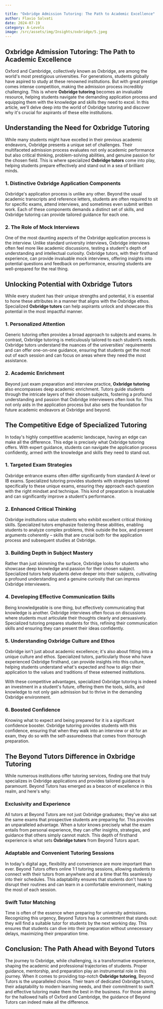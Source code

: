 ```yaml
---

title: "Oxbridge Admission Tutoring: The Path to Academic Excellence"
author: Flavio Salvati
date: 2024-07-19
category: A-Levels
image: /src/assets/img/Insights/oxbridge/5.jpeg
---
```



## Oxbridge Admission Tutoring: The Path to Academic Excellence

Oxford and Cambridge, collectively known as Oxbridge, are among the world's most prestigious universities. For generations, students globally have aspired to study at these renowned institutions. But with great prestige comes intense competition, making the admission process incredibly challenging. This is where **Oxbridge tutoring** becomes an invaluable resource, helping students navigate the demanding application process and equipping them with the knowledge and skills they need to excel. In this article, we'll delve deep into the world of Oxbridge tutoring and discover why it's crucial for aspirants of these elite institutions.

## Understanding the Need for Oxbridge Tutoring

While many students might have excelled in their previous academic endeavors, Oxbridge presents a unique set of challenges. Their multifaceted admission process evaluates not only academic performance but also critical thinking, problem-solving abilities, and genuine passion for the chosen field. This is where specialized **Oxbridge tutors** come into play, helping students prepare effectively and stand out in a sea of brilliant minds.

### 1. Distinctive Oxbridge Application Components

Oxbridge's application process is unlike any other. Beyond the usual academic transcripts and reference letters, students are often required to sit for specific exams, attend interviews, and sometimes even submit written work. Each of these components demands a distinct set of skills, and Oxbridge tutoring can provide tailored guidance for each one.

### 2. The Role of Mock Interviews

One of the most daunting aspects of the Oxbridge application process is the interview. Unlike standard university interviews, Oxbridge interviews often feel more like academic discussions, testing a student's depth of understanding and intellectual curiosity. Oxbridge tutors, with their firsthand experience, can provide invaluable mock interviews, offering insights into potential questions and feedback on performance, ensuring students are well-prepared for the real thing.

## Unlocking Potential with Oxbridge Tutors

While every student has their unique strengths and potential, it is essential to hone these attributes in a manner that aligns with the Oxbridge ethos. Specialized **Oxbridge tutors** can help aspirants unlock and showcase this potential in the most impactful manner.

### 1. Personalized Attention

Generic tutoring often provides a broad approach to subjects and exams. In contrast, Oxbridge tutoring is meticulously tailored to each student’s needs. Oxbridge tutors understand the nuances of the universities' requirements and can offer one-on-one guidance, ensuring that students get the most out of each session and can focus on areas where they need the most assistance.

### 2. Academic Enrichment

Beyond just exam preparation and interview practice, **Oxbridge tutoring** also encompasses deep academic enrichment. Tutors guide students through the intricate layers of their chosen subjects, fostering a profound understanding and passion that Oxbridge interviewers often look for. This not only aids in the application process but also sets the foundation for future academic endeavors at Oxbridge and beyond.

## The Competitive Edge of Specialized Tutoring

In today's highly competitive academic landscape, having an edge can make all the difference. This edge is precisely what Oxbridge tutoring offers. With expert guidance, students can navigate the application process confidently, armed with the knowledge and skills they need to stand out.

### 1. Targeted Exam Strategies

Oxbridge entrance exams often differ significantly from standard A-level or IB exams. Specialized tutoring provides students with strategies tailored specifically to these unique exams, ensuring they approach each question with the right mindset and technique. This kind of preparation is invaluable and can significantly improve a student's performance.

### 2. Enhanced Critical Thinking

Oxbridge institutions value students who exhibit excellent critical thinking skills. Specialized tutors emphasize fostering these abilities, enabling students to analyze complex problems, think outside the box, and present arguments coherently – skills that are crucial both for the application process and subsequent studies at Oxbridge.

### 3. Building Depth in Subject Mastery

Rather than just skimming the surface, Oxbridge looks for students who showcase deep knowledge and passion for their chosen subject. Specialized tutors help students delve deeper into their subjects, cultivating a profound understanding and a genuine curiosity that can impress Oxbridge interviewers.

### 4. Developing Effective Communication Skills

Being knowledgeable is one thing, but effectively communicating that knowledge is another. Oxbridge interviews often focus on discussions where students must articulate their thoughts clearly and persuasively. Specialized tutoring prepares students for this, refining their communication skills and ensuring they can present their ideas confidently.

### 5. Understanding Oxbridge Culture and Ethos

Oxbridge isn't just about academic excellence; it's also about fitting into a unique culture and ethos. Specialized tutors, particularly those who have experienced Oxbridge firsthand, can provide insights into this culture, helping students understand what's expected and how to align their application to the values and traditions of these esteemed institutions.

With these competitive advantages, specialized Oxbridge tutoring is indeed an investment in a student's future, offering them the tools, skills, and knowledge to not only gain admission but to thrive in the demanding Oxbridge environment.

### 6. Boosted Confidence

Knowing what to expect and being prepared for it is a significant confidence booster. Oxbridge tutoring provides students with this confidence, ensuring that when they walk into an interview or sit for an exam, they do so with the self-assuredness that comes from thorough preparation.

## The Beyond Tutors Difference in Oxbridge Tutoring

While numerous institutions offer tutoring services, finding one that truly specializes in Oxbridge applications and provides tailored guidance is paramount. Beyond Tutors has emerged as a beacon of excellence in this realm, and here's why:

### Exclusivity and Experience

All tutors at Beyond Tutors are not just Oxbridge graduates; they've also sat the same exams that prospective students are preparing for. This provides an unparalleled advantage. When a tutor knows precisely what the exam entails from personal experience, they can offer insights, strategies, and guidance that others simply cannot match. This depth of firsthand experience is what sets **Oxbridge tutors** from Beyond Tutors apart.

### Adaptable and Convenient Tutoring Sessions

In today's digital age, flexibility and convenience are more important than ever. Beyond Tutors offers online 1:1 tutoring sessions, allowing students to connect with their tutors from anywhere and at a time that fits seamlessly into their schedules. This adaptability ensures that students don't have to disrupt their routines and can learn in a comfortable environment, making the most of each session.

### Swift Tutor Matching

Time is often of the essence when preparing for university admissions. Recognizing this urgency, Beyond Tutors has a commitment that stands out: they will find a suitable tutor for students by the next working day. This ensures that students can dive into their preparation without unnecessary delays, maximizing their preparation time.

## Conclusion: The Path Ahead with Beyond Tutors

The journey to Oxbridge, while challenging, is a transformative experience, shaping the academic and professional trajectories of students. Proper guidance, mentorship, and preparation play an instrumental role in this journey. When it comes to providing top-notch **Oxbridge tutoring**, Beyond Tutors is the unparalleled choice. Their team of dedicated Oxbridge tutors, their adaptability to modern learning needs, and their commitment to swift and effective tutoring make them the best in the business. For those aiming for the hallowed halls of Oxford and Cambridge, the guidance of Beyond Tutors can indeed make all the difference.